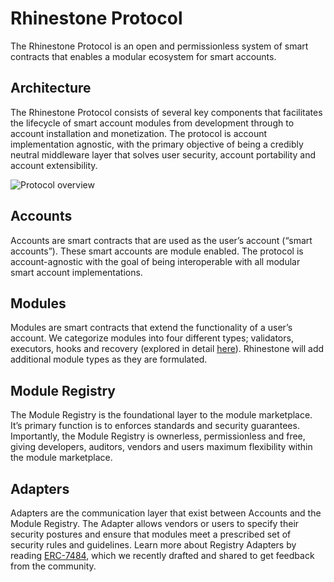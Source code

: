 # Rhinestone Protocol

The Rhinestone Protocol is an open and permissionless system of smart contracts that enables a modular ecosystem for smart accounts.

## Architecture

The Rhinestone Protocol consists of several key components that facilitates the lifecycle of smart account modules from development through to account installation and monetization. The protocol is account implementation agnostic, with the primary objective of being a credibly neutral middleware layer that solves user security, account portability and account extensibility.

<Fence>![Protocol overview](/images/docs/landing/protocol.png)</Fence>

## Accounts

Accounts are smart contracts that are used as the user’s account (“smart accounts”). These smart accounts are module enabled. The protocol is account-agnostic with the goal of being interoperable with all modular smart account implementations.

## Modules

Modules are smart contracts that extend the functionality of a user’s account. We categorize modules into four different types; validators, executors, hooks and recovery (explored in detail [here](/modulekit/modules)). Rhinestone will add additional module types as they are formulated.

## Module Registry

The Module Registry is the foundational layer to the module marketplace. It’s primary function is to enforces standards and security guarantees. Importantly, the Module Registry is ownerless, permissionless and free, giving developers, auditors, vendors and users maximum flexibility within the module marketplace.

## Adapters

Adapters are the communication layer that exist between Accounts and the Module Registry. The Adapter allows vendors or users to specify their security postures and ensure that modules meet a prescribed set of security rules and guidelines. Learn more about Registry Adapters by reading [ERC-7484](https://eips.ethereum.org/EIPS/eip-7484), which we recently drafted and shared to get feedback from the community.
